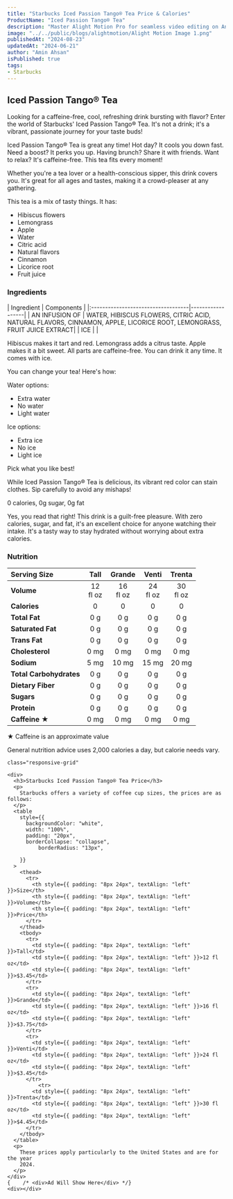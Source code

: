 ```yaml
---
title: "Starbucks Iced Passion Tango® Tea Price & Calories"
ProductName: "Iced Passion Tango® Tea" 
description: "Master Alight Motion Pro for seamless video editing on Android, iOS, and Tablets with our ultimate guide, unlocking advanced features and elevating your skills in 2024!"
image: "../../public/blogs/alightmotion/Alight Motion Image 1.png"
publishedAt: "2024-08-23"
updatedAt: "2024-06-21"
author: "Amin Ahsan"
isPublished: true
tags:
- Starbucks
---
```


## Iced Passion Tango® Tea 

  Looking for a caffeine-free, cool, refreshing drink bursting with flavor? Enter the world of Starbucks' Iced Passion Tango® Tea. It's not a drink; it's a vibrant, passionate journey for your taste buds!

  Iced Passion Tango® Tea is great any time! Hot day? It cools you down fast. Need a boost? It perks you up. Having brunch? Share it with friends. Want to relax? It's caffeine-free. This tea fits every moment!

  Whether you're a tea lover or a health-conscious sipper, this drink covers you. It's great for all ages and tastes, making it a crowd-pleaser at any gathering.

  This tea is a mix of tasty things. It has:
  - Hibiscus flowers
  - Lemongrass
  - Apple
  - Water
  - Citric acid
  - Natural flavors
  - Cinnamon
  - Licorice root
  - Fruit juice

  ### Ingredients
  <div style={{ overflowX: "scroll", fontSize: "14px" }}>
    | Ingredient                         | Components       |
    |:-----------------------------------|------------------|
    | AN INFUSION OF                     | WATER, HIBISCUS FLOWERS, CITRIC ACID, NATURAL FLAVORS, CINNAMON, APPLE, LICORICE ROOT, LEMONGRASS, FRUIT JUICE EXTRACT|
    | ICE                                |                  | 
  </div>

  Hibiscus makes it tart and red. Lemongrass adds a citrus taste. Apple makes it a bit sweet. All parts are caffeine-free. You can drink it any time. It comes with ice.

  You can change your tea! Here's how:

  Water options:
  - Extra water
  - No water
  - Light water

  Ice options:
  - Extra ice
  - No ice
  - Light ice

  Pick what you like best!

  While Iced Passion Tango® Tea is delicious, its vibrant red color can stain clothes. Sip carefully to avoid any mishaps!

  0 calories, 0g sugar, 0g fat

  Yes, you read that right! This drink is a guilt-free pleasure. With zero calories, sugar, and fat, it's an excellent choice for anyone watching their intake. It's a tasty way to stay hydrated without worrying about extra calories.

  ### Nutrition

  |  Serving Size	            | Tall           | Grande        | Venti   | Trenta    |
  |:--------------------------|:--------------:|:-----------:|:--------:|:--------:|
  | **Volume**                | 12 <br/> fl oz | 16 <br/> fl oz |  24 <br/> fl oz | 30 <br/> fl oz |
  | **Calories**              | 0              | 0          | 0       | 0       |
  | **Total Fat**             | 0 g            | 0 g         | 0 g      | 0 g      |
  | **Saturated Fat**         | 0 g            | 0 g         | 0 g      | 0 g      |
  | **Trans Fat**             | 0 g            | 0 g         | 0 g      | 0 g      |
  | **Cholesterol**           | 0 mg           | 0 mg        | 0 mg     | 0 mg     |
  | **Sodium**                | 5 mg           | 10 mg       | 15 mg    | 20 mg    | 
  | **Total Carbohydrates**   | 0 g            | 0 g         | 0 g      | 0 g      |
  | **Dietary Fiber**         | 0 g            | 0 g         | 0 g      | 0 g      |
  | **Sugars**                | 0 g            | 0 g         | 0 g      | 0 g      |
  | **Protein**               | 0 g            | 0 g         | 0 g      | 0 g      |
  | **Caffeine ★**            | 0 mg          | 0 mg      | 0 mg   | 0 mg   |

  ★ Caffeine is an approximate value

  General nutrition advice uses 2,000 calories a day, but calorie needs vary.

<style jsx>{`
  .table-container {
    overflow-x: auto;
    position: relative;
  }
  .table-container table {
    border-collapse: collapse;
    width: 80%;
  }
  .table-container th,
  .table-container td {
    border: 1px solid #ddd;
    padding: 2px;
    min-width: 30px;
    font-size: 11px;
  }
  .table-container th:first-child,
  .table-container td:first-child {
    position: sticky;
    left: 0;
    background-color: white;
    z-index: 1;
  }
  @media (max-width: 768px) {
    .table-container th:not(:first-child),
    .table-container td:not(:first-child) {
      min-width: 50px;
    }
  }
`}</style>
  <style jsx>{`
    @media (min-width: 768px) {
      .responsive-grid {
        display: grid;
        grid-template-columns: 1fr 1fr;
      }
    }
  `}</style>

  <div
    style={{
      backgroundColor: "#cee3de",
      borderLeft: "3px solid #0c7556",
    padding: "20px",
      paddingTop: "13px", // Add padding to the top
          display: "grid",
          height: "fit-content",
        }} 
        
    class="responsive-grid"

  >
    <div>
      <h3>Starbucks Iced Passion Tango® Tea Price</h3>
      <p>
        Starbucks offers a variety of coffee cup sizes, the prices are as follows:
      </p>
      <table
        style={{
          backgroundColor: "white",
          width: "100%",
          padding: "20px",
          borderCollapse: "collapse",
              borderRadius: "13px",
          
        }}
      >
        <thead>
          <tr>
            <th style={{ padding: "8px 24px", textAlign: "left" }}>Size</th>
            <th style={{ padding: "8px 24px", textAlign: "left" }}>Volume</th>
            <th style={{ padding: "8px 24px", textAlign: "left" }}>Price</th>
          </tr>
        </thead>
        <tbody>
          <tr>
            <td style={{ padding: "8px 24px", textAlign: "left" }}>Tall</td>
            <td style={{ padding: "8px 24px", textAlign: "left" }}>12 fl oz</td>
            <td style={{ padding: "8px 24px", textAlign: "left" }}>$3.45</td>
          </tr>
          <tr>
            <td style={{ padding: "8px 24px", textAlign: "left" }}>Grande</td>
            <td style={{ padding: "8px 24px", textAlign: "left" }}>16 fl oz</td>
            <td style={{ padding: "8px 24px", textAlign: "left" }}>$3.75</td>
          </tr>
          <tr>
            <td style={{ padding: "8px 24px", textAlign: "left" }}>Venti</td>
            <td style={{ padding: "8px 24px", textAlign: "left" }}>24 fl oz</td>
            <td style={{ padding: "8px 24px", textAlign: "left" }}>$3.45</td>
          </tr>
              <tr>
            <td style={{ padding: "8px 24px", textAlign: "left" }}>Trenta</td>
            <td style={{ padding: "8px 24px", textAlign: "left" }}>30 fl oz</td>
            <td style={{ padding: "8px 24px", textAlign: "left" }}>$4.45</td>
          </tr>
        </tbody>
      </table>
      <p>
        These prices apply particularly to the United States and are for the year
        2024.
      </p>
    </div>
    {    /* <div>Ad Will Show Here</div> */}
    <div></div>
  </div>
